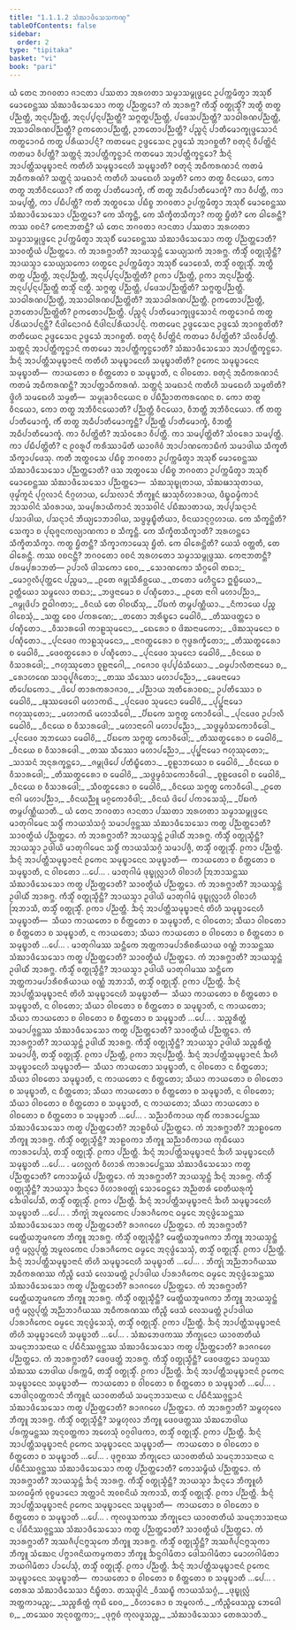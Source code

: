 ```yaml
---
title: "1.1.1.2 ᩈᩴᨥᩣᨴᩥᩈᩮᩈᨠᨱ᩠ᨯ"
tableOfContents: false
sidebar:
  order: 2
type: "tipitaka"
basket: "vi"
book: "pari"
---
```



<DynamicBreadcrumb />

<Division number="7" book="pari">

<Paragraph number="26" book="pari">
ᨿᩴ ᨲᩮᨶ ᨽᨣᩅᨲᩣ ᨩᩣᨶᨲᩣ ᨸᩔᨲᩣ ᩋᩁᩉᨲᩣ ᩈᨾ᩠ᨾᩣᩈᨾ᩠ᨻᩩᨴ᩠ᨵᩮᨶ ᩏᨸᨠ᩠ᨠᨾᩥᨲ᩠ᩅᩣ ᩋᩈᩩᨧᩥᩴ ᨾᩮᩣᨧᩮᨶ᩠ᨲᩔ ᩈᩴᨥᩣᨴᩥᩈᩮᩈᩮᩣ ᨠᨲ᩠ᨳ ᨸᨬ᩠ᨬᨲ᩠ᨲᩮᩣ? ᨠᩴ ᩋᩣᩁᨻ᩠ᨽ? ᨠᩥᩈ᩠ᨾᩥᩴ ᩅᨲ᩠ᨳᩩᩈ᩠ᨾᩥᩴ? ᩋᨲ᩠ᨳᩥ ᨲᨲ᩠ᨳ ᨸᨬ᩠ᨬᨲ᩠ᨲᩥ, ᩋᨶᩩᨸᨬ᩠ᨬᨲ᩠ᨲᩥ, ᩋᨶᩩᨸ᩠ᨸᨶ᩠ᨶᨸᨬ᩠ᨬᨲ᩠ᨲᩥ? ᩈᨻ᩠ᨻᨲ᩠ᨳᨸᨬ᩠ᨬᨲ᩠ᨲᩥ, ᨸᨴᩮᩈᨸᨬ᩠ᨬᨲ᩠ᨲᩥ? ᩈᩣᨵᩤᩁᨱᨸᨬ᩠ᨬᨲ᩠ᨲᩥ, ᩋᩈᩣᨵᩤᩁᨱᨸᨬ᩠ᨬᨲ᩠ᨲᩥ? ᩑᨠᨲᩮᩣᨸᨬ᩠ᨬᨲ᩠ᨲᩥ, ᩏᨽᨲᩮᩣᨸᨬ᩠ᨬᨲ᩠ᨲᩥ? ᨸᨬ᩠ᨧᨶ᩠ᨶᩴ ᨸᩣᨲᩥᨾᩮᩣᨠ᩠ᨡᩩᨴ᩠ᨴᩮᩈᩣᨶᩴ ᨠᨲ᩠ᨳᩮᩣᨣᨵᩴ ᨠᨲ᩠ᨳ ᨸᩁᩥᨿᩣᨸᨶ᩠ᨶᩴ? ᨠᨲᨾᩮᨶ ᩏᨴ᩠ᨴᩮᩈᩮᨶ ᩏᨴ᩠ᨴᩮᩈᩴ ᩋᩣᨣᨧ᩠ᨨᨲᩥ? ᨧᨲᩩᨶ᩠ᨶᩴ ᩅᩥᨸᨲ᩠ᨲᩦᨶᩴ ᨠᨲᨾᩣ ᩅᩥᨸᨲ᩠ᨲᩥ? ᩈᨲ᩠ᨲᨶ᩠ᨶᩴ ᩋᩣᨸᨲ᩠ᨲᩥᨠ᩠ᨡᨶ᩠ᨵᩣᨶᩴ ᨠᨲᨾᩮᩣ ᩋᩣᨸᨲ᩠ᨲᩥᨠ᩠ᨡᨶ᩠ᨵᩮᩣ? ᨨᨶ᩠ᨶᩴ ᩋᩣᨸᨲ᩠ᨲᩥᩈᨾᩩᨭ᩠ᨮᩣᨶᩣᨶᩴ ᨠᨲᩥᩉᩥ ᩈᨾᩩᨭ᩠ᨮᩣᨶᩮᩉᩥ ᩈᨾᩩᨭ᩠ᨮᩣᨲᩥ? ᨧᨲᩩᨶ᩠ᨶᩴ ᩋᨵᩥᨠᩁᨱᩣᨶᩴ ᨠᨲᨾᩴ ᩋᨵᩥᨠᩁᨱᩴ? ᩈᨲ᩠ᨲᨶ᩠ᨶᩴ ᩈᨾᨳᩣᨶᩴ ᨠᨲᩥᩉᩥ ᩈᨾᨳᩮᩉᩥ ᩈᨾ᩠ᨾᨲᩥ? ᨠᩮᩣ ᨲᨲ᩠ᨳ ᩅᩥᨶᨿᩮᩣ, ᨠᩮᩣ ᨲᨲ᩠ᨳ ᩋᨽᩥᩅᩥᨶᨿᩮᩣ? ᨠᩥᩴ ᨲᨲ᩠ᨳ ᨸᩣᨲᩥᨾᩮᩣᨠ᩠ᨡᩴ, ᨠᩥᩴ ᨲᨲ᩠ᨳ ᩋᨵᩥᨸᩣᨲᩥᨾᩮᩣᨠ᩠ᨡᩴ? ᨠᩣ ᩅᩥᨸᨲ᩠ᨲᩥ, ᨠᩣ ᩈᨾ᩠ᨸᨲ᩠ᨲᩥ, ᨠᩣ ᨸᨭᩥᨸᨲ᩠ᨲᩥ? ᨠᨲᩥ ᩋᨲ᩠ᨳᩅᩈᩮ ᨸᨭᩥᨧ᩠ᨧ ᨽᨣᩅᨲᩣ ᩏᨸᨠ᩠ᨠᨾᩥᨲ᩠ᩅᩣ ᩋᩈᩩᨧᩥᩴ ᨾᩮᩣᨧᩮᨶ᩠ᨲᩔ ᩈᩴᨥᩣᨴᩥᩈᩮᩈᩮᩣ ᨸᨬ᩠ᨬᨲ᩠ᨲᩮᩣ? ᨠᩮ ᩈᩥᨠ᩠ᨡᨶ᩠ᨲᩥ, ᨠᩮ ᩈᩥᨠ᩠ᨡᩥᨲᩈᩥᨠ᩠ᨡᩣ? ᨠᨲ᩠ᨳ ᨮᩥᨲᩴ? ᨠᩮ ᨵᩤᩁᩮᨶ᩠ᨲᩥ? ᨠᩔ ᩅᨧᨶᩴ? ᨠᩮᨶᩣᨽᨲᨶ᩠ᨲᩥ?
</Paragraph>

</Division>
<Division number="8" book="pari">

<Paragraph number="27" book="pari">
ᨿᩴ ᨲᩮᨶ ᨽᨣᩅᨲᩣ ᨩᩣᨶᨲᩣ ᨸᩔᨲᩣ ᩋᩁᩉᨲᩣ ᩈᨾ᩠ᨾᩣᩈᨾ᩠ᨻᩩᨴ᩠ᨵᩮᨶ ᩏᨸᨠ᩠ᨠᨾᩥᨲ᩠ᩅᩣ ᩋᩈᩩᨧᩥᩴ ᨾᩮᩣᨧᩮᨶ᩠ᨲᩔ ᩈᩴᨥᩣᨴᩥᩈᩮᩈᩮᩣ ᨠᨲ᩠ᨳ ᨸᨬ᩠ᨬᨲ᩠ᨲᩮᩣᨲᩥ? ᩈᩣᩅᨲ᩠ᨳᩥᨿᩴ ᨸᨬ᩠ᨬᨲ᩠ᨲᩮᩣ. ᨠᩴ ᩋᩣᩁᨻ᩠ᨽᩣᨲᩥ? ᩋᩣᨿᩈ᩠ᨾᨶ᩠ᨲᩴ ᩈᩮᨿ᩠ᨿᩈᨠᩴ ᩋᩣᩁᨻ᩠ᨽ. ᨠᩥᩈ᩠ᨾᩥᩴ ᩅᨲ᩠ᨳᩩᩈ᩠ᨾᩥᨶ᩠ᨲᩥ? ᩋᩣᨿᩈ᩠ᨾᩣ ᩈᩮᨿ᩠ᨿᩈᨠᩮᩣ ᩉᨲ᩠ᨳᩮᨶ ᩏᨸᨠ᩠ᨠᨾᩥᨲ᩠ᩅᩣ ᩋᩈᩩᨧᩥᩴ ᨾᩮᩣᨧᩮᩈᩥ, ᨲᩈ᩠ᨾᩥᩴ ᩅᨲ᩠ᨳᩩᩈ᩠ᨾᩥᩴ. ᩋᨲ᩠ᨳᩥ ᨲᨲ᩠ᨳ ᨸᨬ᩠ᨬᨲ᩠ᨲᩥ, ᩋᨶᩩᨸᨬ᩠ᨬᨲ᩠ᨲᩥ, ᩋᨶᩩᨸ᩠ᨸᨶ᩠ᨶᨸᨬ᩠ᨬᨲ᩠ᨲᩦᨲᩥ? ᩑᨠᩣ ᨸᨬ᩠ᨬᨲ᩠ᨲᩥ, ᩑᨠᩣ ᩋᨶᩩᨸᨬ᩠ᨬᨲ᩠ᨲᩥ. ᩋᨶᩩᨸ᩠ᨸᨶ᩠ᨶᨸᨬ᩠ᨬᨲ᩠ᨲᩥ ᨲᩈ᩠ᨾᩥᩴ ᨶᨲ᩠ᨳᩥ. ᩈᨻ᩠ᨻᨲ᩠ᨳ ᨸᨬ᩠ᨬᨲ᩠ᨲᩥ, ᨸᨴᩮᩈᨸᨬ᩠ᨬᨲ᩠ᨲᩦᨲᩥ? ᩈᨻ᩠ᨻᨲ᩠ᨳᨸᨬ᩠ᨬᨲ᩠ᨲᩥ. ᩈᩣᨵᩤᩁᨱᨸᨬ᩠ᨬᨲ᩠ᨲᩥ, ᩋᩈᩣᨵᩤᩁᨱᨸᨬ᩠ᨬᨲ᩠ᨲᩦᨲᩥ? ᩋᩈᩣᨵᩤᩁᨱᨸᨬ᩠ᨬᨲ᩠ᨲᩥ. ᩑᨠᨲᩮᩣᨸᨬ᩠ᨬᨲ᩠ᨲᩥ, ᩏᨽᨲᩮᩣᨸᨬ᩠ᨬᨲ᩠ᨲᩦᨲᩥ? ᩑᨠᨲᩮᩣᨸᨬ᩠ᨬᨲ᩠ᨲᩥ. ᨸᨬ᩠ᨧᨶ᩠ᨶᩴ ᨸᩣᨲᩥᨾᩮᩣᨠ᩠ᨡᩩᨴ᩠ᨴᩮᩈᩣᨶᩴ ᨠᨲ᩠ᨳᩮᩣᨣᨵᩴ ᨠᨲ᩠ᨳ ᨸᩁᩥᨿᩣᨸᨶ᩠ᨶᨶ᩠ᨲᩥ? ᨶᩥᨴᩤᨶᩮᩣᨣᨵᩴ ᨶᩥᨴᩤᨶᨸᩁᩥᨿᩣᨸᨶ᩠ᨶᩴ. ᨠᨲᨾᩮᨶ ᩏᨴ᩠ᨴᩮᩈᩮᨶ ᩏᨴ᩠ᨴᩮᩈᩴ ᩋᩣᨣᨧ᩠ᨨᨲᩦᨲᩥ? ᨲᨲᩥᨿᩮᨶ ᩏᨴ᩠ᨴᩮᩈᩮᨶ ᩏᨴ᩠ᨴᩮᩈᩴ ᩋᩣᨣᨧ᩠ᨨᨲᩥ. ᨧᨲᩩᨶ᩠ᨶᩴ ᩅᩥᨸᨲ᩠ᨲᩦᨶᩴ ᨠᨲᨾᩣ ᩅᩥᨸᨲ᩠ᨲᩦᨲᩥ? ᩈᩦᩃᩅᩥᨸᨲ᩠ᨲᩥ. ᩈᨲ᩠ᨲᨶ᩠ᨶᩴ ᩋᩣᨸᨲ᩠ᨲᩥᨠ᩠ᨡᨶ᩠ᨵᩣᨶᩴ ᨠᨲᨾᩮᩣ ᩋᩣᨸᨲ᩠ᨲᩥᨠ᩠ᨡᨶ᩠ᨵᩮᩣᨲᩥ? ᩈᩴᨥᩣᨴᩥᩈᩮᩈᩮᩣ ᩋᩣᨸᨲ᩠ᨲᩥᨠ᩠ᨡᨶ᩠ᨵᩮᩣ. ᨨᨶ᩠ᨶᩴ ᩋᩣᨸᨲ᩠ᨲᩥᩈᨾᩩᨭ᩠ᨮᩣᨶᩣᨶᩴ ᨠᨲᩥᩉᩥ ᩈᨾᩩᨭ᩠ᨮᩣᨶᩮᩉᩥ ᩈᨾᩩᨭ᩠ᨮᩣᨲᩦᨲᩥ? ᩑᨠᩮᨶ ᩈᨾᩩᨭ᩠ᨮᩣᨶᩮᨶ ᩈᨾᩩᨭ᩠ᨮᩣᨲᩥ—  ᨠᩣᨿᨲᩮᩣ ᨧ ᨧᩥᨲ᩠ᨲᨲᩮᩣ ᨧ ᩈᨾᩩᨭ᩠ᨮᩣᨲᩥ, ᨶ ᩅᩤᨧᨲᩮᩣ. ᨧᨲᩩᨶ᩠ᨶᩴ ᩋᨵᩥᨠᩁᨱᩣᨶᩴ ᨠᨲᨾᩴ ᩋᨵᩥᨠᩁᨱᨶ᩠ᨲᩥ? ᩋᩣᨸᨲ᩠ᨲᩣᨵᩥᨠᩁᨱᩴ. ᩈᨲ᩠ᨲᨶ᩠ᨶᩴ ᩈᨾᨳᩣᨶᩴ ᨠᨲᩥᩉᩥ ᩈᨾᨳᩮᩉᩥ ᩈᨾ᩠ᨾᨲᩦᨲᩥ? ᨴ᩠ᩅᩦᩉᩥ ᩈᨾᨳᩮᩉᩥ ᩈᨾ᩠ᨾᨲᩥ—  ᩈᨾ᩠ᨾᩩᨡᩣᩅᩥᨶᨿᩮᨶ ᨧ ᨸᨭᩥᨬ᩠ᨬᩣᨲᨠᩁᨱᩮᨶ ᨧ. ᨠᩮᩣ ᨲᨲ᩠ᨳ ᩅᩥᨶᨿᩮᩣ, ᨠᩮᩣ ᨲᨲ᩠ᨳ ᩋᨽᩥᩅᩥᨶᨿᩮᩣᨲᩥ? ᨸᨬ᩠ᨬᨲ᩠ᨲᩥ ᩅᩥᨶᨿᩮᩣ, ᩅᩥᨽᨲ᩠ᨲᩥ ᩋᨽᩥᩅᩥᨶᨿᩮᩣ. ᨠᩥᩴ ᨲᨲ᩠ᨳ ᨸᩣᨲᩥᨾᩮᩣᨠ᩠ᨡᩴ, ᨠᩥᩴ ᨲᨲ᩠ᨳ ᩋᨵᩥᨸᩣᨲᩥᨾᩮᩣᨠ᩠ᨡᨶ᩠ᨲᩥ? ᨸᨬ᩠ᨬᨲ᩠ᨲᩥ ᨸᩣᨲᩥᨾᩮᩣᨠ᩠ᨡᩴ, ᩅᩥᨽᨲ᩠ᨲᩥ ᩋᨵᩥᨸᩣᨲᩥᨾᩮᩣᨠ᩠ᨡᩴ. ᨠᩣ ᩅᩥᨸᨲ᩠ᨲᩦᨲᩥ? ᩋᩈᩴᩅᩁᩮᩣ ᩅᩥᨸᨲ᩠ᨲᩥ. ᨠᩣ ᩈᨾ᩠ᨸᨲ᩠ᨲᩦᨲᩥ? ᩈᩴᩅᩁᩮᩣ ᩈᨾ᩠ᨸᨲ᩠ᨲᩥ. ᨠᩣ ᨸᨭᩥᨸᨲ᩠ᨲᩦᨲᩥ? ᨶ ᩑᩅᩁᩪᨸᩴ ᨠᩁᩥᩔᩣᨾᩦᨲᩥ ᨿᩣᩅᨩᩦᩅᩴ ᩋᩣᨸᩣᨱᨠᩮᩣᨭᩥᨠᩴ ᩈᨾᩣᨴᩤᨿ ᩈᩥᨠ᩠ᨡᨲᩥ ᩈᩥᨠ᩠ᨡᩣᨸᨴᩮᩈᩩ. ᨠᨲᩥ ᩋᨲ᩠ᨳᩅᩈᩮ ᨸᨭᩥᨧ᩠ᨧ ᨽᨣᩅᨲᩣ ᩏᨸᨠ᩠ᨠᨾᩥᨲ᩠ᩅᩣ ᩋᩈᩩᨧᩥᩴ ᨾᩮᩣᨧᩮᨶ᩠ᨲᩔ ᩈᩴᨥᩣᨴᩥᩈᩮᩈᩮᩣ ᨸᨬ᩠ᨬᨲ᩠ᨲᩮᩣᨲᩥ? ᨴᩈ ᩋᨲ᩠ᨳᩅᩈᩮ ᨸᨭᩥᨧ᩠ᨧ ᨽᨣᩅᨲᩣ ᩏᨸᨠ᩠ᨠᨾᩥᨲ᩠ᩅᩣ ᩋᩈᩩᨧᩥᩴ ᨾᩮᩣᨧᩮᨶ᩠ᨲᩔ ᩈᩴᨥᩣᨴᩥᩈᩮᩈᩮᩣ ᨸᨬ᩠ᨬᨲ᩠ᨲᩮᩣ—  ᩈᩴᨥᩈᩩᨭ᩠ᨮᩩᨲᩣᨿ, ᩈᩴᨥᨹᩣᩈᩩᨲᩣᨿ, ᨴᩩᨾ᩠ᨾᩘᨠᩪᨶᩴ ᨸᩩᨣ᩠ᨣᩃᩣᨶᩴ ᨶᩥᨣ᩠ᨣᩉᩣᨿ, ᨸᩮᩈᩃᩣᨶᩴ ᨽᩥᨠ᩠ᨡᩪᨶᩴ ᨹᩣᩈᩩᩅᩥᩉᩣᩁᩣᨿ, ᨴᩥᨭ᩠ᨮᨵᨾ᩠ᨾᩥᨠᩣᨶᩴ ᩋᩣᩈᩅᩤᨶᩴ ᩈᩴᩅᩁᩣᨿ, ᩈᨾ᩠ᨸᩁᩣᨿᩥᨠᩣᨶᩴ ᩋᩣᩈᩅᩤᨶᩴ ᨸᨭᩥᨥᩣᨲᩣᨿ, ᩋᨸ᩠ᨸᩈᨶ᩠ᨶᩣᨶᩴ ᨸᩈᩣᨴᩤᨿ, ᨸᩈᨶ᩠ᨶᩣᨶᩴ ᨽᩥᨿ᩠ᨿᩮᩣᨽᩣᩅᩤᨿ, ᩈᨴ᩠ᨵᨾ᩠ᨾᨭ᩠ᨮᩥᨲᩥᨿᩣ, ᩅᩥᨶᨿᩣᨶᩩᨣ᩠ᨣᩉᩣᨿ. ᨠᩮ ᩈᩥᨠ᩠ᨡᨶ᩠ᨲᩦᨲᩥ? ᩈᩮᨠ᩠ᨡᩣ ᨧ ᨸᩩᨳᩩᨩ᩠ᨩᨶᨠᩃ᩠ᨿᩣᨱᨠᩣ ᨧ ᩈᩥᨠ᩠ᨡᨶ᩠ᨲᩥ. ᨠᩮ ᩈᩥᨠ᩠ᨡᩥᨲᩈᩥᨠ᩠ᨡᩣᨲᩥ? ᩋᩁᩉᨶ᩠ᨲᩮᩣ ᩈᩥᨠ᩠ᨡᩥᨲᩈᩥᨠ᩠ᨡᩣ. ᨠᨲ᩠ᨳ ᨮᩥᨲᨶ᩠ᨲᩥ? ᩈᩥᨠ᩠ᨡᩣᨠᩣᨾᩮᩈᩩ ᨮᩥᨲᩴ. ᨠᩮ ᨵᩤᩁᩮᨶ᩠ᨲᩦᨲᩥ? ᨿᩮᩈᩴ ᩅᨲ᩠ᨲᨲᩥ, ᨲᩮ ᨵᩤᩁᩮᨶ᩠ᨲᩥ. ᨠᩔ ᩅᨧᨶᨶ᩠ᨲᩥ? ᨽᨣᩅᨲᩮᩣ ᩅᨧᨶᩴ ᩋᩁᩉᨲᩮᩣ ᩈᨾ᩠ᨾᩣᩈᨾ᩠ᨻᩩᨴ᩠ᨵᩔ. ᨠᩮᨶᩣᨽᨲᨶ᩠ᨲᩥ? ᨸᩁᨾ᩠ᨸᩁᩣᨽᨲᩴ—
</Paragraph>

<Paragraph number="28" type="verses" book="pari">
ᩏᨸᩣᩃᩥ ᨴᩤᩈᨠᩮᩣ ᨧᩮᩅ,_  
_ᩈᩮᩣᨱᨠᩮᩣ ᩈᩥᨣ᩠ᨣᩅᩮᩤ ᨲᨳᩣ;_  
_ᨾᩮᩣᨣ᩠ᨣᩃᩥᨸᩩᨲ᩠ᨲᩮᨶ ᨸᨬ᩠ᨧᨾᩣ,_  
_ᩑᨲᩮ ᨩᨾ᩠ᨻᩩᩈᩥᩁᩥᩅ᩠ᩉᨿᩮ._  

</Paragraph>

<Paragraph number="29" book="pari">
_ᨲᨲᩮᩣ ᨾᩉᩥᨶ᩠ᨴᩮᩣ ᩍᨭ᩠ᨭᩥᨿᩮᩣ,_  
ᩏᨲ᩠ᨲᩥᨿᩮᩣ ᩈᨾ᩠ᨻᩃᩮᩣ ᨲᨳᩣ;_  
_ᨽᨴ᩠ᨴᨶᩣᨾᩮᩣ ᨧ ᨸᨱ᩠ᨯᩥᨲᩮᩣ._  

</Paragraph>

<Paragraph number="30" type="verses" book="pari">
_ᩑᨲᩮ ᨶᩣᨣᩤ ᨾᩉᩣᨸᨬ᩠ᨬᩣ,_  
_ᨩᨾ᩠ᨻᩩᨴᩦᨸᩣ ᩍᨵᩤᨣᨲᩣ;_  
_ᩅᩥᨶᨿᩴ ᨲᩮ ᩅᩤᨧᨿᩥᩴᩈᩩ,_  
_ᨸᩥᨭᨠᩴ ᨲᨾ᩠ᨻᨸᨱ᩠ᨱᩥᨿᩣ._  

</Paragraph>

<Paragraph number="31" type="verses" book="pari">
_ᨶᩥᨠᩣᨿᩮ ᨸᨬ᩠ᨧ ᩅᩤᨧᩮᩈᩩᩴ,_  
_ᩈᨲ᩠ᨲ ᨧᩮᩅ ᨸᨠᩁᨱᩮ;_  
_ᨲᨲᩮᩣ ᩋᩁᩥᨭ᩠ᨮᩮᩣ ᨾᩮᨵᩤᩅᩦ,_  
_ᨲᩥᩔᨴᨲ᩠ᨲᩮᩣ ᨧ ᨸᨱ᩠ᨯᩥᨲᩮᩣ._  

</Paragraph>

<Paragraph number="32" type="verses" book="pari">
_ᩅᩥᩈᩣᩁᨴᩮᩤ ᨠᩣᩊᩈᩩᨾᨶᩮᩣ,_  
_ᨳᩮᩁᩮᩣ ᨧ ᨴᩦᨥᨶᩣᨾᨠᩮᩣ;_  
_ᨴᩦᨥᩈᩩᨾᨶᩮᩣ ᨧ ᨸᨱ᩠ᨯᩥᨲᩮᩣ._  

</Paragraph>

<Paragraph number="33" type="verses" book="pari">
_ᨸᩩᨶᨴᩮᩅ ᨠᩣᩊᩈᩩᨾᨶᩮᩣ,_  
_ᨶᩣᨣᨲ᩠ᨳᩮᩁᩮᩣ ᨧ ᨻᩩᨴ᩠ᨵᩁᨠ᩠ᨡᩥᨲᩮᩣ;_  
_ᨲᩥᩔᨲ᩠ᨳᩮᩁᩮᩣ ᨧ ᨾᩮᨵᩤᩅᩦ,_  
_ᨴᩮᩅᨲ᩠ᨳᩮᩁᩮᩣ ᨧ ᨸᨱ᩠ᨯᩥᨲᩮᩣ._  

</Paragraph>

<Paragraph number="34" type="verses" book="pari">
_ᨸᩩᨶᨴᩮᩅ ᩈᩩᨾᨶᩮᩣ ᨾᩮᨵᩤᩅᩦ,_  
_ᩅᩥᨶᨿᩮ ᨧ ᩅᩥᩈᩣᩁᨴᩮᩤ;_  
_ᨻᩉᩩᩔᩩᨲᩮᩣ ᨧᩪᩊᨶᩣᨣᩮᩤ,_  
_ᨣᨩᩮᩣᩅ ᨴᩩᨸ᩠ᨸᨵᩴᩈᩥᨿᩮᩣ._  

</Paragraph>

<Paragraph number="35" type="verses" book="pari">
_ᨵᨾ᩠ᨾᨸᩣᩃᩥᨲᨶᩣᨾᩮᩣ ᨧ,_  
_ᩁᩮᩣᩉᨱᩮ ᩈᩣᨵᩩᨸᩪᨩᩥᨲᩮᩣ;_  
_ᨲᩔ ᩈᩥᩔᩮᩣ ᨾᩉᩣᨸᨬ᩠ᨬᩮᩣ,_  
_ᨡᩮᨾᨶᩣᨾᩮᩣ ᨲᩥᨸᩮᨭᨠᩮᩣ._  

</Paragraph>

<Paragraph number="36" type="verses" book="pari">
_ᨴᩦᨸᩮ ᨲᩣᩁᨠᩁᩣᨩᩣᩅ,_  
_ᨸᨬ᩠ᨬᩣᨿ ᩋᨲᩥᩁᩮᩣᨧᨳ;_  
ᩏᨸᨲᩥᩔᩮᩣ ᨧ ᨾᩮᨵᩤᩅᩦ,_  
_ᨹᩩᩔᨴᩮᩅᩮᩤ ᨾᩉᩣᨠᨳᩦ._  

</Paragraph>

<Paragraph number="37" type="verses" book="pari">
_ᨸᩩᨶᨴᩮᩅ ᩈᩩᨾᨶᩮᩣ ᨾᩮᨵᩤᩅᩦ,_  
_ᨸᩩᨸ᩠ᨹᨶᩣᨾᩮᩣ ᨻᩉᩩᩔᩩᨲᩮᩣ;_  
_ᨾᩉᩣᨠᨳᩦ ᨾᩉᩣᩈᩥᩅᩮᩤ,_  
_ᨸᩥᨭᨠᩮ ᩈᨻ᩠ᨻᨲ᩠ᨳ ᨠᩮᩣᩅᩥᨴᩮᩤ._  

</Paragraph>

<Paragraph number="38" type="verses" book="pari">
_ᨸᩩᨶᨴᩮᩅ ᩏᨸᩣᩃᩥ ᨾᩮᨵᩤᩅᩦ,_  
_ᩅᩥᨶᨿᩮ ᨧ ᩅᩥᩈᩣᩁᨴᩮᩤ;_  
_ᨾᩉᩣᨶᩣᨣᩮᩤ ᨾᩉᩣᨸᨬ᩠ᨬᩮᩣ,_  
_ᩈᨴ᩠ᨵᨾ᩠ᨾᩅᩴᩈᨠᩮᩣᩅᩥᨴᩮᩤ._  

</Paragraph>

<Paragraph number="39" type="verses" book="pari">
_ᨸᩩᨶᨴᩮᩅ ᩋᨽᨿᩮᩣ ᨾᩮᨵᩤᩅᩦ,_  
_ᨸᩥᨭᨠᩮ ᩈᨻ᩠ᨻᨲ᩠ᨳ ᨠᩮᩣᩅᩥᨴᩮᩤ;_  
_ᨲᩥᩔᨲ᩠ᨳᩮᩁᩮᩣ ᨧ ᨾᩮᨵᩤᩅᩦ,_  
_ᩅᩥᨶᨿᩮ ᨧ ᩅᩥᩈᩣᩁᨴᩮᩤ._  

</Paragraph>

<Paragraph number="40" type="verses" book="pari">
_ᨲᩔ ᩈᩥᩔᩮᩣ ᨾᩉᩣᨸᨬ᩠ᨬᩮᩣ,_  
_ᨸᩩᨸ᩠ᨹᨶᩣᨾᩮᩣ ᨻᩉᩩᩔᩩᨲᩮᩣ;_  
_ᩈᩣᩈᨶᩴ ᩋᨶᩩᩁᨠ᩠ᨡᨶ᩠ᨲᩮᩣ,_  
_ᨩᨾ᩠ᨻᩩᨴᩦᨸᩮ ᨸᨲᩥᨭ᩠ᨮᩥᨲᩮᩣ._  

</Paragraph>

<Paragraph number="41" type="verses" book="pari">
_ᨧᩪᩊᩣᨽᨿᩮᩣ ᨧ ᨾᩮᨵᩤᩅᩦ,_  
_ᩅᩥᨶᨿᩮ ᨧ ᩅᩥᩈᩣᩁᨴᩮᩤ;_  
_ᨲᩥᩔᨲ᩠ᨳᩮᩁᩮᩣ ᨧ ᨾᩮᨵᩤᩅᩦ,_  
_ᩈᨴ᩠ᨵᨾ᩠ᨾᩅᩴᩈᨠᩮᩣᩅᩥᨴᩮᩤ._  

</Paragraph>

<Paragraph number="42" type="verses" book="pari">
_ᨧᩪᩊᨴᩮᩅᩮᩤ ᨧ ᨾᩮᨵᩤᩅᩦ,_  
_ᩅᩥᨶᨿᩮ ᨧ ᩅᩥᩈᩣᩁᨴᩮᩤ;_  
_ᩈᩥᩅᨲ᩠ᨳᩮᩁᩮᩣ ᨧ ᨾᩮᨵᩤᩅᩦ,_  
_ᩅᩥᨶᨿᩮ ᩈᨻ᩠ᨻᨲ᩠ᨳ ᨠᩮᩣᩅᩥᨴᩮᩤ._  

</Paragraph>

<Paragraph number="43" type="verses" book="pari">
_ᩑᨲᩮ ᨶᩣᨣᩤ ᨾᩉᩣᨸᨬ᩠ᨬᩣ,_  
_ᩅᩥᨶᨿᨬ᩠ᨬᩪ ᨾᨣ᩠ᨣᨠᩮᩣᩅᩥᨴᩤ;_  
_ᩅᩥᨶᨿᩴ ᨴᩦᨸᩮ ᨸᨠᩣᩈᩮᩈᩩᩴ,_  
_ᨸᩥᨭᨠᩴ ᨲᨾ᩠ᨻᨸᨱ᩠ᨱᩥᨿᩣᨲᩥ._  

</Paragraph>

</Division>
<Division number="9" book="pari">

<Paragraph number="44" book="pari">
ᨿᩴ ᨲᩮᨶ ᨽᨣᩅᨲᩣ ᨩᩣᨶᨲᩣ ᨸᩔᨲᩣ ᩋᩁᩉᨲᩣ ᩈᨾ᩠ᨾᩣᩈᨾ᩠ᨻᩩᨴ᩠ᨵᩮᨶ ᨾᩣᨲᩩᨣᩤᨾᩮᨶ ᩈᨴ᩠ᨵᩥᩴ ᨠᩣᨿᩈᩴᩈᨣ᩠ᨣᩴ ᩈᨾᩣᨸᨩ᩠ᨩᨶ᩠ᨲᩔ ᩈᩴᨥᩣᨴᩥᩈᩮᩈᩮᩣ ᨠᨲ᩠ᨳ ᨸᨬ᩠ᨬᨲ᩠ᨲᩮᩣᨲᩥ? ᩈᩣᩅᨲ᩠ᨳᩥᨿᩴ ᨸᨬ᩠ᨬᨲ᩠ᨲᩮᩣ. ᨠᩴ ᩋᩣᩁᨻ᩠ᨽᩣᨲᩥ? ᩋᩣᨿᩈ᩠ᨾᨶ᩠ᨲᩴ ᩏᨴᩤᨿᩥᩴ ᩋᩣᩁᨻ᩠ᨽ. ᨠᩥᩈ᩠ᨾᩥᩴ ᩅᨲ᩠ᨳᩩᩈ᩠ᨾᩥᨶ᩠ᨲᩥ? ᩋᩣᨿᩈ᩠ᨾᩣ ᩏᨴᩤᨿᩦ ᨾᩣᨲᩩᨣᩤᨾᩮᨶ ᩈᨴ᩠ᨵᩥᩴ ᨠᩣᨿᩈᩴᩈᨣ᩠ᨣᩴ ᩈᨾᩣᨸᨩ᩠ᨩᩥ, ᨲᩈ᩠ᨾᩥᩴ ᩅᨲ᩠ᨳᩩᩈ᩠ᨾᩥᩴ. ᩑᨠᩣ ᨸᨬ᩠ᨬᨲ᩠ᨲᩥ. ᨨᨶ᩠ᨶᩴ ᩋᩣᨸᨲ᩠ᨲᩥᩈᨾᩩᨭ᩠ᨮᩣᨶᩣᨶᩴ ᩑᨠᩮᨶ ᩈᨾᩩᨭ᩠ᨮᩣᨶᩮᨶ ᩈᨾᩩᨭ᩠ᨮᩣᨲᩥ—  ᨠᩣᨿᨲᩮᩣ ᨧ ᨧᩥᨲ᩠ᨲᨲᩮᩣ ᨧ ᩈᨾᩩᨭ᩠ᨮᩣᨲᩥ, ᨶ ᩅᩤᨧᨲᩮᩣ …ᨸᩮ… .
</Paragraph>

</Division>
<Division number="10" book="pari">

<Paragraph number="45" book="pari">
ᨾᩣᨲᩩᨣᩤᨾᩴ ᨴᩩᨭ᩠ᨮᩩᩃᩖᩣᩉᩥ ᩅᩤᨧᩣᩉᩥ ᩒᨽᩣᩈᨶ᩠ᨲᩔ ᩈᩴᨥᩣᨴᩥᩈᩮᩈᩮᩣ ᨠᨲ᩠ᨳ ᨸᨬ᩠ᨬᨲ᩠ᨲᩮᩣᨲᩥ? ᩈᩣᩅᨲ᩠ᨳᩥᨿᩴ ᨸᨬ᩠ᨬᨲ᩠ᨲᩮᩣ. ᨠᩴ ᩋᩣᩁᨻ᩠ᨽᩣᨲᩥ? ᩋᩣᨿᩈ᩠ᨾᨶ᩠ᨲᩴ ᩏᨴᩤᨿᩥᩴ ᩋᩣᩁᨻ᩠ᨽ. ᨠᩥᩈ᩠ᨾᩥᩴ ᩅᨲ᩠ᨳᩩᩈ᩠ᨾᩥᨶ᩠ᨲᩥ? ᩋᩣᨿᩈ᩠ᨾᩣ ᩏᨴᩤᨿᩦ ᨾᩣᨲᩩᨣᩤᨾᩴ ᨴᩩᨭ᩠ᨮᩩᩃᩖᩣᩉᩥ ᩅᩤᨧᩣᩉᩥ ᩒᨽᩣᩈᩥ, ᨲᩈ᩠ᨾᩥᩴ ᩅᨲ᩠ᨳᩩᩈ᩠ᨾᩥᩴ. ᩑᨠᩣ ᨸᨬ᩠ᨬᨲ᩠ᨲᩥ. ᨨᨶ᩠ᨶᩴ ᩋᩣᨸᨲ᩠ᨲᩥᩈᨾᩩᨭ᩠ᨮᩣᨶᩣᨶᩴ ᨲᩦᩉᩥ ᩈᨾᩩᨭ᩠ᨮᩣᨶᩮᩉᩥ ᩈᨾᩩᨭ᩠ᨮᩣᨲᩥ—  ᩈᩥᨿᩣ ᨠᩣᨿᨲᩮᩣ ᨧ ᨧᩥᨲ᩠ᨲᨲᩮᩣ ᨧ ᩈᨾᩩᨭ᩠ᨮᩣᨲᩥ, ᨶ ᩅᩤᨧᨲᩮᩣ; ᩈᩥᨿᩣ ᩅᩤᨧᨲᩮᩣ ᨧ ᨧᩥᨲ᩠ᨲᨲᩮᩣ ᨧ ᩈᨾᩩᨭ᩠ᨮᩣᨲᩥ, ᨶ ᨠᩣᨿᨲᩮᩣ; ᩈᩥᨿᩣ ᨠᩣᨿᨲᩮᩣ ᨧ ᩅᩤᨧᨲᩮᩣ ᨧ ᨧᩥᨲ᩠ᨲᨲᩮᩣ ᨧ ᩈᨾᩩᨭ᩠ᨮᩣᨲᩥ …ᨸᩮ… .
</Paragraph>

</Division>
<Division number="11" book="pari">

<Paragraph number="46" book="pari">
ᨾᩣᨲᩩᨣᩤᨾᩔ ᩈᨶ᩠ᨲᩥᨠᩮ ᩋᨲ᩠ᨲᨠᩣᨾᨸᩣᩁᩥᨧᩁᩥᨿᩣᨿ ᩅᨱ᩠ᨱᩴ ᨽᩣᩈᨶ᩠ᨲᩔ ᩈᩴᨥᩣᨴᩥᩈᩮᩈᩮᩣ ᨠᨲ᩠ᨳ ᨸᨬ᩠ᨬᨲ᩠ᨲᩮᩣᨲᩥ? ᩈᩣᩅᨲ᩠ᨳᩥᨿᩴ ᨸᨬ᩠ᨬᨲ᩠ᨲᩮᩣ. ᨠᩴ ᩋᩣᩁᨻ᩠ᨽᩣᨲᩥ? ᩋᩣᨿᩈ᩠ᨾᨶ᩠ᨲᩴ ᩏᨴᩤᨿᩥᩴ ᩋᩣᩁᨻ᩠ᨽ. ᨠᩥᩈ᩠ᨾᩥᩴ ᩅᨲ᩠ᨳᩩᩈ᩠ᨾᩥᨶ᩠ᨲᩥ? ᩋᩣᨿᩈ᩠ᨾᩣ ᩏᨴᩤᨿᩦ ᨾᩣᨲᩩᨣᩤᨾᩔ ᩈᨶ᩠ᨲᩥᨠᩮ ᩋᨲ᩠ᨲᨠᩣᨾᨸᩣᩁᩥᨧᩁᩥᨿᩣᨿ ᩅᨱ᩠ᨱᩴ ᩋᨽᩣᩈᩥ, ᨲᩈ᩠ᨾᩥᩴ ᩅᨲ᩠ᨳᩩᩈ᩠ᨾᩥᩴ. ᩑᨠᩣ ᨸᨬ᩠ᨬᨲ᩠ᨲᩥ. ᨨᨶ᩠ᨶᩴ ᩋᩣᨸᨲ᩠ᨲᩥᩈᨾᩩᨭ᩠ᨮᩣᨶᩣᨶᩴ ᨲᩦᩉᩥ ᩈᨾᩩᨭ᩠ᨮᩣᨶᩮᩉᩥ ᩈᨾᩩᨭ᩠ᨮᩣᨲᩥ—  ᩈᩥᨿᩣ ᨠᩣᨿᨲᩮᩣ ᨧ ᨧᩥᨲ᩠ᨲᨲᩮᩣ ᨧ ᩈᨾᩩᨭ᩠ᨮᩣᨲᩥ, ᨶ ᩅᩤᨧᨲᩮᩣ; ᩈᩥᨿᩣ ᩅᩤᨧᨲᩮᩣ ᨧ ᨧᩥᨲ᩠ᨲᨲᩮᩣ ᨧ ᩈᨾᩩᨭ᩠ᨮᩣᨲᩥ, ᨶ ᨠᩣᨿᨲᩮᩣ; ᩈᩥᨿᩣ ᨠᩣᨿᨲᩮᩣ ᨧ ᩅᩤᨧᨲᩮᩣ ᨧ ᨧᩥᨲ᩠ᨲᨲᩮᩣ ᨧ ᩈᨾᩩᨭ᩠ᨮᩣᨲᩥ …ᨸᩮ… .
</Paragraph>

</Division>
<Division number="12" book="pari">

<Paragraph number="47" book="pari">
ᩈᨬ᩠ᨧᩁᩥᨲ᩠ᨲᩴ ᩈᨾᩣᨸᨩ᩠ᨩᨶ᩠ᨲᩔ ᩈᩴᨥᩣᨴᩥᩈᩮᩈᩮᩣ ᨠᨲ᩠ᨳ ᨸᨬ᩠ᨬᨲ᩠ᨲᩮᩣᨲᩥ? ᩈᩣᩅᨲ᩠ᨳᩥᨿᩴ ᨸᨬ᩠ᨬᨲ᩠ᨲᩮᩣ. ᨠᩴ ᩋᩣᩁᨻ᩠ᨽᩣᨲᩥ? ᩋᩣᨿᩈ᩠ᨾᨶ᩠ᨲᩴ ᩏᨴᩤᨿᩥᩴ ᩋᩣᩁᨻ᩠ᨽ. ᨠᩥᩈ᩠ᨾᩥᩴ ᩅᨲ᩠ᨳᩩᩈ᩠ᨾᩥᨶ᩠ᨲᩥ? ᩋᩣᨿᩈ᩠ᨾᩣ ᩏᨴᩤᨿᩦ ᩈᨬ᩠ᨧᩁᩥᨲ᩠ᨲᩴ ᩈᨾᩣᨸᨩ᩠ᨩᩥ, ᨲᩈ᩠ᨾᩥᩴ ᩅᨲ᩠ᨳᩩᩈ᩠ᨾᩥᩴ. ᩑᨠᩣ ᨸᨬ᩠ᨬᨲ᩠ᨲᩥ, ᩑᨠᩣ ᩋᨶᩩᨸᨬ᩠ᨬᨲ᩠ᨲᩥ. ᨨᨶ᩠ᨶᩴ ᩋᩣᨸᨲ᩠ᨲᩥᩈᨾᩩᨭ᩠ᨮᩣᨶᩣᨶᩴ ᨨᩉᩥ ᩈᨾᩩᨭ᩠ᨮᩣᨶᩮᩉᩥ ᩈᨾᩩᨭ᩠ᨮᩣᨲᩥ—  ᩈᩥᨿᩣ ᨠᩣᨿᨲᩮᩣ ᩈᨾᩩᨭ᩠ᨮᩣᨲᩥ, ᨶ ᩅᩤᨧᨲᩮᩣ ᨶ ᨧᩥᨲ᩠ᨲᨲᩮᩣ; ᩈᩥᨿᩣ ᩅᩤᨧᨲᩮᩣ ᩈᨾᩩᨭ᩠ᨮᩣᨲᩥ, ᨶ ᨠᩣᨿᨲᩮᩣ ᨶ ᨧᩥᨲ᩠ᨲᨲᩮᩣ; ᩈᩥᨿᩣ ᨠᩣᨿᨲᩮᩣ ᨧ ᩅᩤᨧᨲᩮᩣ ᨧ ᩈᨾᩩᨭ᩠ᨮᩣᨲᩥ, ᨶ ᨧᩥᨲ᩠ᨲᨲᩮᩣ; ᩈᩥᨿᩣ ᨠᩣᨿᨲᩮᩣ ᨧ ᨧᩥᨲ᩠ᨲᨲᩮᩣ ᨧ ᩈᨾᩩᨭ᩠ᨮᩣᨲᩥ, ᨶ ᩅᩤᨧᨲᩮᩣ; ᩈᩥᨿᩣ ᩅᩤᨧᨲᩮᩣ ᨧ ᨧᩥᨲ᩠ᨲᨲᩮᩣ ᨧ ᩈᨾᩩᨭ᩠ᨮᩣᨲᩥ, ᨶ ᨠᩣᨿᨲᩮᩣ; ᩈᩥᨿᩣ ᨠᩣᨿᨲᩮᩣ ᨧ ᩅᩤᨧᨲᩮᩣ ᨧ ᨧᩥᨲ᩠ᨲᨲᩮᩣ ᨧ ᩈᨾᩩᨭ᩠ᨮᩣᨲᩥ …ᨸᩮ… .
</Paragraph>

</Division>
<Division number="13" book="pari">

<Paragraph number="48" book="pari">
ᩈᨬ᩠ᨬᩣᨧᩥᨠᩣᨿ ᨠᩩᨭᩥᩴ ᨠᩣᩁᩣᨸᩮᨶ᩠ᨲᩔ ᩈᩴᨥᩣᨴᩥᩈᩮᩈᩮᩣ ᨠᨲ᩠ᨳ ᨸᨬ᩠ᨬᨲ᩠ᨲᩮᩣᨲᩥ? ᩋᩣᩊᩅᩥᨿᩴ ᨸᨬ᩠ᨬᨲ᩠ᨲᩮᩣ. ᨠᩴ ᩋᩣᩁᨻ᩠ᨽᩣᨲᩥ? ᩋᩣᩊᩅᨠᩮ ᨽᩥᨠ᩠ᨡᩪ ᩋᩣᩁᨻ᩠ᨽ. ᨠᩥᩈ᩠ᨾᩥᩴ ᩅᨲ᩠ᨳᩩᩈ᩠ᨾᩥᨶ᩠ᨲᩥ? ᩋᩣᩊᩅᨠᩣ ᨽᩥᨠ᩠ᨡᩪ ᩈᨬ᩠ᨬᩣᨧᩥᨠᩣᨿ ᨠᩩᨭᩥᨿᩮᩣ ᨠᩣᩁᩣᨸᩮᩈᩩᩴ, ᨲᩈ᩠ᨾᩥᩴ ᩅᨲ᩠ᨳᩩᩈ᩠ᨾᩥᩴ. ᩑᨠᩣ ᨸᨬ᩠ᨬᨲ᩠ᨲᩥ. ᨨᨶ᩠ᨶᩴ ᩋᩣᨸᨲ᩠ᨲᩥᩈᨾᩩᨭ᩠ᨮᩣᨶᩣᨶᩴ ᨨᩉᩥ ᩈᨾᩩᨭ᩠ᨮᩣᨶᩮᩉᩥ ᩈᨾᩩᨭ᩠ᨮᩣᨲᩥ …ᨸᩮ… .
</Paragraph>

</Division>
<Division number="14" book="pari">

<Paragraph number="49" book="pari">
ᨾᩉᩃᩖᨠᩴ ᩅᩥᩉᩣᩁᩴ ᨠᩣᩁᩣᨸᩮᨶ᩠ᨲᩔ ᩈᩴᨥᩣᨴᩥᩈᩮᩈᩮᩣ ᨠᨲ᩠ᨳ ᨸᨬ᩠ᨬᨲ᩠ᨲᩮᩣᨲᩥ? ᨠᩮᩣᩈᨾ᩠ᨻᩥᨿᩴ ᨸᨬ᩠ᨬᨲ᩠ᨲᩮᩣ. ᨠᩴ ᩋᩣᩁᨻ᩠ᨽᩣᨲᩥ? ᩋᩣᨿᩈ᩠ᨾᨶ᩠ᨲᩴ ᨨᨶ᩠ᨶᩴ ᩋᩣᩁᨻ᩠ᨽ. ᨠᩥᩈ᩠ᨾᩥᩴ ᩅᨲ᩠ᨳᩩᩈ᩠ᨾᩥᨶ᩠ᨲᩥ? ᩋᩣᨿᩈ᩠ᨾᩣ ᨨᨶ᩠ᨶᩮᩣ ᩅᩥᩉᩣᩁᩅᨲ᩠ᨳᩩᩴ ᩈᩮᩣᨵᩮᨶ᩠ᨲᩮᩣ ᩋᨬ᩠ᨬᨲᩁᩴ ᨧᩮᨲᩥᨿᩁᩩᨠ᩠ᨡᩴ ᨨᩮᨴᩤᨸᩮᩈᩥ, ᨲᩈ᩠ᨾᩥᩴ ᩅᨲ᩠ᨳᩩᩈ᩠ᨾᩥᩴ. ᩑᨠᩣ ᨸᨬ᩠ᨬᨲ᩠ᨲᩥ. ᨨᨶ᩠ᨶᩴ ᩋᩣᨸᨲ᩠ᨲᩥᩈᨾᩩᨭ᩠ᨮᩣᨶᩣᨶᩴ ᨨᩉᩥ ᩈᨾᩩᨭ᩠ᨮᩣᨶᩮᩉᩥ ᩈᨾᩩᨭ᩠ᨮᩣᨲᩥ …ᨸᩮ… .
</Paragraph>

</Division>
<Division number="15" book="pari">

<Paragraph number="50" book="pari">
ᨽᩥᨠ᩠ᨡᩩᩴ ᩋᨾᩪᩃᨠᩮᨶ ᨸᩣᩁᩣᨩᩥᨠᩮᨶ ᨵᨾ᩠ᨾᩮᨶ ᩋᨶᩩᨴ᩠ᨵᩴᩈᩮᨶ᩠ᨲᩔ ᩈᩴᨥᩣᨴᩥᩈᩮᩈᩮᩣ ᨠᨲ᩠ᨳ ᨸᨬ᩠ᨬᨲ᩠ᨲᩮᩣᨲᩥ? ᩁᩣᨩᨣᩉᩮ ᨸᨬ᩠ᨬᨲ᩠ᨲᩮᩣ. ᨠᩴ ᩋᩣᩁᨻ᩠ᨽᩣᨲᩥ? ᨾᩮᨲ᩠ᨲᩥᨿᨽᩪᨾᨩᨠᩮ ᨽᩥᨠ᩠ᨡᩪ ᩋᩣᩁᨻ᩠ᨽ. ᨠᩥᩈ᩠ᨾᩥᩴ ᩅᨲ᩠ᨳᩩᩈ᩠ᨾᩥᨶ᩠ᨲᩥ? ᨾᩮᨲ᩠ᨲᩥᨿᨽᩪᨾᨩᨠᩣ ᨽᩥᨠ᩠ᨡᩪ ᩋᩣᨿᩈ᩠ᨾᨶ᩠ᨲᩴ ᨴᨻ᩠ᨻᩴ ᨾᩃᩖᨸᩩᨲ᩠ᨲᩴ ᩋᨾᩪᩃᨠᩮᨶ ᨸᩣᩁᩣᨩᩥᨠᩮᨶ ᨵᨾ᩠ᨾᩮᨶ ᩋᨶᩩᨴ᩠ᨵᩴᩈᩮᩈᩩᩴ, ᨲᩈ᩠ᨾᩥᩴ ᩅᨲ᩠ᨳᩩᩈ᩠ᨾᩥᩴ. ᩑᨠᩣ ᨸᨬ᩠ᨬᨲ᩠ᨲᩥ. ᨨᨶ᩠ᨶᩴ ᩋᩣᨸᨲ᩠ᨲᩥᩈᨾᩩᨭ᩠ᨮᩣᨶᩣᨶᩴ ᨲᩦᩉᩥ ᩈᨾᩩᨭ᩠ᨮᩣᨶᩮᩉᩥ ᩈᨾᩩᨭ᩠ᨮᩣᨲᩥ …ᨸᩮ… .
</Paragraph>

</Division>
<Division number="16" book="pari">

<Paragraph number="51" book="pari">
ᨽᩥᨠ᩠ᨡᩩᩴ ᩋᨬ᩠ᨬᨽᩣᨣᩥᨿᩔ ᩋᨵᩥᨠᩁᨱᩔ ᨠᩥᨬ᩠ᨧᩥ ᨴᩮᩈᩴ ᩃᩮᩈᨾᨲ᩠ᨲᩴ ᩏᨸᩣᨴᩤᨿ ᨸᩣᩁᩣᨩᩥᨠᩮᨶ ᨵᨾ᩠ᨾᩮᨶ ᩋᨶᩩᨴ᩠ᨵᩴᩈᩮᨶ᩠ᨲᩔ ᩈᩴᨥᩣᨴᩥᩈᩮᩈᩮᩣ ᨠᨲ᩠ᨳ ᨸᨬ᩠ᨬᨲ᩠ᨲᩮᩣᨲᩥ? ᩁᩣᨩᨣᩉᩮ ᨸᨬ᩠ᨬᨲ᩠ᨲᩮᩣ. ᨠᩴ ᩋᩣᩁᨻ᩠ᨽᩣᨲᩥ? ᨾᩮᨲ᩠ᨲᩥᨿᨽᩪᨾᨩᨠᩮ ᨽᩥᨠ᩠ᨡᩪ ᩋᩣᩁᨻ᩠ᨽ. ᨠᩥᩈ᩠ᨾᩥᩴ ᩅᨲ᩠ᨳᩩᩈ᩠ᨾᩥᨶ᩠ᨲᩥ? ᨾᩮᨲ᩠ᨲᩥᨿᨽᩪᨾᨩᨠᩣ ᨽᩥᨠ᩠ᨡᩪ ᩋᩣᨿᩈ᩠ᨾᨶ᩠ᨲᩴ ᨴᨻ᩠ᨻᩴ ᨾᩃᩖᨸᩩᨲ᩠ᨲᩴ ᩋᨬ᩠ᨬᨽᩣᨣᩥᨿᩔ ᩋᨵᩥᨠᩁᨱᩔ ᨠᩥᨬ᩠ᨧᩥ ᨴᩮᩈᩴ ᩃᩮᩈᨾᨲ᩠ᨲᩴ ᩏᨸᩣᨴᩤᨿ ᨸᩣᩁᩣᨩᩥᨠᩮᨶ ᨵᨾ᩠ᨾᩮᨶ ᩋᨶᩩᨴ᩠ᨵᩴᩈᩮᩈᩩᩴ, ᨲᩈ᩠ᨾᩥᩴ ᩅᨲ᩠ᨳᩩᩈ᩠ᨾᩥᩴ. ᩑᨠᩣ ᨸᨬ᩠ᨬᨲ᩠ᨲᩥ. ᨨᨶ᩠ᨶᩴ ᩋᩣᨸᨲ᩠ᨲᩥᩈᨾᩩᨭ᩠ᨮᩣᨶᩣᨶᩴ ᨲᩦᩉᩥ ᩈᨾᩩᨭ᩠ᨮᩣᨶᩮᩉᩥ ᩈᨾᩩᨭ᩠ᨮᩣᨲᩥ …ᨸᩮ… .
</Paragraph>

</Division>
<Division number="17" book="pari">

<Paragraph number="52" book="pari">
ᩈᩴᨥᨽᩮᨴᨠᩔ ᨽᩥᨠ᩠ᨡᩩᨶᩮᩣ ᨿᩣᩅᨲᨲᩥᨿᩴ ᩈᨾᨶᩩᨽᩣᩈᨶᩣᨿ ᨶ ᨸᨭᩥᨶᩥᩔᨩ᩠ᨩᨶ᩠ᨲᩔ ᩈᩴᨥᩣᨴᩥᩈᩮᩈᩮᩣ ᨠᨲ᩠ᨳ ᨸᨬ᩠ᨬᨲ᩠ᨲᩮᩣᨲᩥ? ᩁᩣᨩᨣᩉᩮ ᨸᨬ᩠ᨬᨲ᩠ᨲᩮᩣ. ᨠᩴ ᩋᩣᩁᨻ᩠ᨽᩣᨲᩥ? ᨴᩮᩅᨴᨲ᩠ᨲᩴ ᩋᩣᩁᨻ᩠ᨽ. ᨠᩥᩈ᩠ᨾᩥᩴ ᩅᨲ᩠ᨳᩩᩈ᩠ᨾᩥᨶ᩠ᨲᩥ? ᨴᩮᩅᨴᨲ᩠ᨲᩮᩣ ᩈᨾᨣ᩠ᨣᩔ ᩈᩴᨥᩔ ᨽᩮᨴᩤᨿ ᨸᩁᨠ᩠ᨠᨾᩥ, ᨲᩈ᩠ᨾᩥᩴ ᩅᨲ᩠ᨳᩩᩈ᩠ᨾᩥᩴ. ᩑᨠᩣ ᨸᨬ᩠ᨬᨲ᩠ᨲᩥ. ᨨᨶ᩠ᨶᩴ ᩋᩣᨸᨲ᩠ᨲᩥᩈᨾᩩᨭ᩠ᨮᩣᨶᩣᨶᩴ ᩑᨠᩮᨶ ᩈᨾᩩᨭ᩠ᨮᩣᨶᩮᨶ ᩈᨾᩩᨭ᩠ᨮᩣᨲᩥ—  ᨠᩣᨿᨲᩮᩣ ᨧ ᩅᩤᨧᨲᩮᩣ ᨧ ᨧᩥᨲ᩠ᨲᨲᩮᩣ ᨧ ᩈᨾᩩᨭ᩠ᨮᩣᨲᩥ …ᨸᩮ… .
</Paragraph>

</Division>
<Division number="18" book="pari">

<Paragraph number="53" book="pari">
ᨽᩮᨴᩤᨶᩩᩅᨲ᩠ᨲᨠᩣᨶᩴ ᨽᩥᨠ᩠ᨡᩪᨶᩴ ᨿᩣᩅᨲᨲᩥᨿᩴ ᩈᨾᨶᩩᨽᩣᩈᨶᩣᨿ ᨶ ᨸᨭᩥᨶᩥᩔᨩ᩠ᨩᨶ᩠ᨲᩣᨶᩴ ᩈᩴᨥᩣᨴᩥᩈᩮᩈᩮᩣ ᨠᨲ᩠ᨳ ᨸᨬ᩠ᨬᨲ᩠ᨲᩮᩣᨲᩥ? ᩁᩣᨩᨣᩉᩮ ᨸᨬ᩠ᨬᨲ᩠ᨲᩮᩣ. ᨠᩴ ᩋᩣᩁᨻ᩠ᨽᩣᨲᩥ? ᩈᨾ᩠ᨻᩉᩩᩃᩮ ᨽᩥᨠ᩠ᨡᩪ ᩋᩣᩁᨻ᩠ᨽ. ᨠᩥᩈ᩠ᨾᩥᩴ ᩅᨲ᩠ᨳᩩᩈ᩠ᨾᩥᨶ᩠ᨲᩥ? ᩈᨾ᩠ᨻᩉᩩᩃᩣ ᨽᩥᨠ᩠ᨡᩪ ᨴᩮᩅᨴᨲ᩠ᨲᩔ ᩈᩴᨥᨽᩮᨴᩤᨿ ᨸᩁᨠ᩠ᨠᨾᨶ᩠ᨲᩔ ᩋᨶᩩᩅᨲ᩠ᨲᨠᩣ ᩋᩉᩮᩈᩩᩴ ᩅᨣ᩠ᨣᩅᩤᨴᨠᩣ, ᨲᩈ᩠ᨾᩥᩴ ᩅᨲ᩠ᨳᩩᩈ᩠ᨾᩥᩴ. ᩑᨠᩣ ᨸᨬ᩠ᨬᨲ᩠ᨲᩥ. ᨨᨶ᩠ᨶᩴ ᩋᩣᨸᨲ᩠ᨲᩥᩈᨾᩩᨭ᩠ᨮᩣᨶᩣᨶᩴ ᩑᨠᩮᨶ ᩈᨾᩩᨭ᩠ᨮᩣᨶᩮᨶ ᩈᨾᩩᨭ᩠ᨮᩣᨲᩥ—  ᨠᩣᨿᨲᩮᩣ ᨧ ᩅᩤᨧᨲᩮᩣ ᨧ ᨧᩥᨲ᩠ᨲᨲᩮᩣ ᨧ ᩈᨾᩩᨭ᩠ᨮᩣᨲᩥ …ᨸᩮ… .
</Paragraph>

</Division>
<Division number="19" book="pari">

<Paragraph number="54" book="pari">
ᨴᩩᨻ᩠ᨻᨧᩔ ᨽᩥᨠ᩠ᨡᩩᨶᩮᩣ ᨿᩣᩅᨲᨲᩥᨿᩴ ᩈᨾᨶᩩᨽᩣᩈᨶᩣᨿ ᨶ ᨸᨭᩥᨶᩥᩔᨩ᩠ᨩᨶ᩠ᨲᩔ ᩈᩴᨥᩣᨴᩥᩈᩮᩈᩮᩣ ᨠᨲ᩠ᨳ ᨸᨬ᩠ᨬᨲ᩠ᨲᩮᩣᨲᩥ? ᨠᩮᩣᩈᨾ᩠ᨻᩥᨿᩴ ᨸᨬ᩠ᨬᨲ᩠ᨲᩮᩣ. ᨠᩴ ᩋᩣᩁᨻ᩠ᨽᩣᨲᩥ? ᩋᩣᨿᩈ᩠ᨾᨶ᩠ᨲᩴ ᨨᨶ᩠ᨶᩴ ᩋᩣᩁᨻ᩠ᨽ. ᨠᩥᩈ᩠ᨾᩥᩴ ᩅᨲ᩠ᨳᩩᩈ᩠ᨾᩥᨶ᩠ᨲᩥ? ᩋᩣᨿᩈ᩠ᨾᩣ ᨨᨶ᩠ᨶᩮᩣ ᨽᩥᨠ᩠ᨡᩪᩉᩥ ᩈᩉᨵᨾ᩠ᨾᩥᨠᩴ ᩅᩩᨧ᩠ᨧᨾᩣᨶᩮᩣ ᩋᨲ᩠ᨲᩣᨶᩴ ᩋᩅᨧᨶᩦᨿᩴ ᩋᨠᩣᩈᩥ, ᨲᩈ᩠ᨾᩥᩴ ᩅᨲ᩠ᨳᩩᩈ᩠ᨾᩥᩴ. ᩑᨠᩣ ᨸᨬ᩠ᨬᨲ᩠ᨲᩥ. ᨨᨶ᩠ᨶᩴ ᩋᩣᨸᨲ᩠ᨲᩥᩈᨾᩩᨭ᩠ᨮᩣᨶᩣᨶᩴ ᩑᨠᩮᨶ ᩈᨾᩩᨭ᩠ᨮᩣᨶᩮᨶ ᩈᨾᩩᨭ᩠ᨮᩣᨲᩥ—  ᨠᩣᨿᨲᩮᩣ ᨧ ᩅᩤᨧᨲᩮᩣ ᨧ ᨧᩥᨲ᩠ᨲᨲᩮᩣ ᨧ ᩈᨾᩩᨭ᩠ᨮᩣᨲᩥ …ᨸᩮ… .
</Paragraph>

</Division>
<Division number="20" book="pari">

<Paragraph number="55" book="pari">
ᨠᩩᩃᨴᩪᩈᨠᩔ ᨽᩥᨠ᩠ᨡᩩᨶᩮᩣ ᨿᩣᩅᨲᨲᩥᨿᩴ ᩈᨾᨶᩩᨽᩣᩈᨶᩣᨿ ᨶ ᨸᨭᩥᨶᩥᩔᨩ᩠ᨩᨶ᩠ᨲᩔ ᩈᩴᨥᩣᨴᩥᩈᩮᩈᩮᩣ ᨠᨲ᩠ᨳ ᨸᨬ᩠ᨬᨲ᩠ᨲᩮᩣᨲᩥ? ᩈᩣᩅᨲ᩠ᨳᩥᨿᩴ ᨸᨬ᩠ᨬᨲ᩠ᨲᩮᩣ. ᨠᩴ ᩋᩣᩁᨻ᩠ᨽᩣᨲᩥ? ᩋᩔᨩᩥᨸᩩᨶᨻ᩠ᨻᩈᩩᨠᩮ ᨽᩥᨠ᩠ᨡᩪ ᩋᩣᩁᨻ᩠ᨽ. ᨠᩥᩈ᩠ᨾᩥᩴ ᩅᨲ᩠ᨳᩩᩈ᩠ᨾᩥᨶ᩠ᨲᩥ? ᩋᩔᨩᩥᨸᩩᨶᨻ᩠ᨻᩈᩩᨠᩣ ᨽᩥᨠ᩠ᨡᩪ ᩈᩴᨥᩮᨶ ᨸᨻ᩠ᨻᩣᨩᨶᩦᨿᨠᨾ᩠ᨾᨠᨲᩣ ᨽᩥᨠ᩠ᨡᩪ ᨨᨶ᩠ᨴᨣᩤᨾᩥᨲᩣ ᨴᩮᩤᩈᨣᩤᨾᩥᨲᩣ ᨾᩮᩣᩉᨣᩤᨾᩥᨲᩣ ᨽᨿᨣᩤᨾᩥᨲᩣ ᨸᩣᨸᩮᩈᩩᩴ, ᨲᩈ᩠ᨾᩥᩴ ᩅᨲ᩠ᨳᩩᩈ᩠ᨾᩥᩴ. ᩑᨠᩣ ᨸᨬ᩠ᨬᨲ᩠ᨲᩥ. ᨨᨶ᩠ᨶᩴ ᩋᩣᨸᨲ᩠ᨲᩥᩈᨾᩩᨭ᩠ᨮᩣᨶᩣᨶᩴ ᩑᨠᩮᨶ ᩈᨾᩩᨭ᩠ᨮᩣᨶᩮᨶ ᩈᨾᩩᨭ᩠ᨮᩣᨲᩥ—  ᨠᩣᨿᨲᩮᩣ ᨧ ᩅᩤᨧᨲᩮᩣ ᨧ ᨧᩥᨲ᩠ᨲᨲᩮᩣ ᨧ ᩈᨾᩩᨭ᩠ᨮᩣᨲᩥ …ᨸᩮ… .

</Paragraph>
</Division>

<Paragraph number="56" type="center" book="pari">
ᨲᩮᩁᩈ ᩈᩴᨥᩣᨴᩥᩈᩮᩈᩣ ᨶᩥᨭ᩠ᨮᩥᨲᩣ.



</Paragraph>

<Paragraph number="57" type="center" book="pari">
ᨲᩔᩩᨴ᩠ᨴᩤᨶᩴ


</Paragraph>

<Paragraph number="58" type="verses" book="pari">
_ᩅᩥᩔᨭ᩠ᨮᩥ ᨠᩣᨿᩈᩴᩈᨣ᩠ᨣᩴ,_  
_ᨴᩩᨭ᩠ᨮᩩᩃᩖᩴ ᩋᨲ᩠ᨲᨠᩣᨾᨬ᩠ᨧ;_  
_ᩈᨬ᩠ᨧᩁᩥᨲ᩠ᨲᩴ ᨠᩩᨭᩦ ᨧᩮᩅ,_  
_ᩅᩥᩉᩣᩁᩮᩣ ᨧ ᩋᨾᩪᩃᨠᩴ._  

</Paragraph>

<Paragraph number="59" type="verses" book="pari">
_ᨠᩥᨬ᩠ᨧᩥᨴᩮᩈᨬ᩠ᨧ ᨽᩮᨴᩮᩤ ᨧ,_  
_ᨲᩔᩮᩅ ᩋᨶᩩᩅᨲ᩠ᨲᨠᩣ;_  
_ᨴᩩᨻ᩠ᨻᨧᩴ ᨠᩩᩃᨴᩪᩈᨬ᩠ᨧ,_  
_ᩈᩴᨥᩣᨴᩥᩈᩮᩈᩣ ᨲᩮᩁᩈᩣᨲᩥ._
</Paragraph>